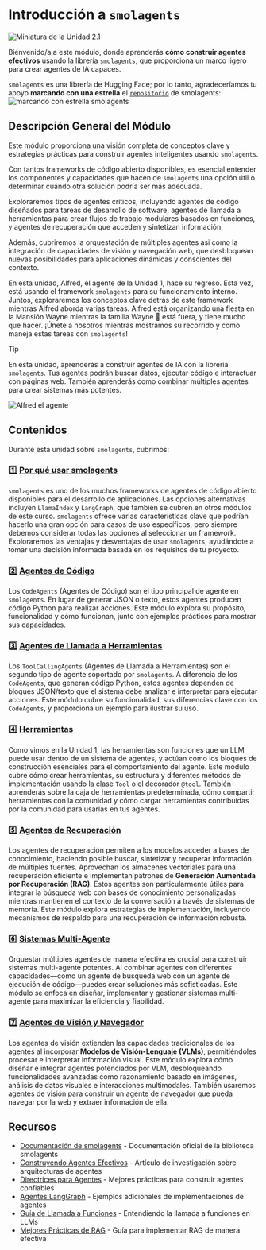 # Introducción a `smolagents`

<img src="https://huggingface.co/datasets/agents-course/course-images/resolve/main/en/unit2/smolagents/thumbnail.jpg" alt="Miniatura de la Unidad 2.1"/>

Bienvenido/a a este módulo, donde aprenderás **cómo construir agentes efectivos** usando la librería [`smolagents`](https://github.com/huggingface/smolagents), que proporciona un marco ligero para crear agentes de IA capaces.

`smolagents` es una librería de Hugging Face; por lo tanto, agradeceríamos tu apoyo **marcando con una estrella** el [`repositorio`](https://github.com/huggingface/smolagents) de smolagents:
<img src="https://huggingface.co/datasets/agents-course/course-images/resolve/main/en/unit2/smolagents/star_smolagents.gif" alt="marcando con estrella smolagents"/>

## Descripción General del Módulo

Este módulo proporciona una visión completa de conceptos clave y estrategias prácticas para construir agentes inteligentes usando `smolagents`.

Con tantos frameworks de código abierto disponibles, es esencial entender los componentes y capacidades que hacen de `smolagents` una opción útil o determinar cuándo otra solución podría ser más adecuada.

Exploraremos tipos de agentes críticos, incluyendo agentes de código diseñados para tareas de desarrollo de software, agentes de llamada a herramientas para crear flujos de trabajo modulares basados en funciones, y agentes de recuperación que acceden y sintetizan información.

Además, cubriremos la orquestación de múltiples agentes asi como la integración de capacidades de visión y navegación web, que desbloquean nuevas posibilidades para aplicaciones dinámicas y conscientes del contexto.

En esta unidad, Alfred, el agente de la Unidad 1, hace su regreso. Esta vez, está usando el framework `smolagents` para su funcionamiento interno. Juntos, exploraremos los conceptos clave detrás de este framework mientras Alfred aborda varias tareas. Alfred está organizando una fiesta en la Mansión Wayne mientras la familia Wayne 🦇 está fuera, y tiene mucho que hacer. ¡Únete a nosotros mientras mostramos su recorrido y como maneja estas tareas con `smolagents`!

> [!TIP]
> En esta unidad, aprenderás a construir agentes de IA con la librería `smolagents`. Tus agentes podrán buscar datos, ejecutar código e interactuar con páginas web. También aprenderás como combinar múltiples agentes para crear sistemas más potentes.

![Alfred el agente](https://huggingface.co/datasets/agents-course/course-images/resolve/main/en/unit1/this-is-alfred.jpg)

## Contenidos

Durante esta unidad sobre `smolagents`, cubrimos:

### 1️⃣ [Por qué usar smolagents](./why_use_smolagents)

`smolagents` es uno de los muchos frameworks de agentes de código abierto disponibles para el desarrollo de aplicaciones. Las opciones alternativas incluyen `LlamaIndex` y `LangGraph`, que también se cubren en otros módulos de este curso. `smolagents` ofrece varias características clave que podrían hacerlo una gran opción para casos de uso específicos, pero siempre debemos considerar todas las opciones al seleccionar un framework. Exploraremos las ventajas y desventajas de usar `smolagents`, ayudándote a tomar una decisión informada basada en los requisitos de tu proyecto.

### 2️⃣ [Agentes de Código](./code_agents)

Los `CodeAgents` (Agentes de Código) son el tipo principal de agente en `smolagents`. En lugar de generar JSON o texto, estos agentes producen código Python para realizar acciones. Este módulo explora su propósito, funcionalidad y cómo funcionan, junto con ejemplos prácticos para mostrar sus capacidades.

### 3️⃣ [Agentes de Llamada a Herramientas](./tool_calling_agents)

Los `ToolCallingAgents` (Agentes de Llamada a Herramientas) son el segundo tipo de agente soportado por `smolagents`. A diferencia de los `CodeAgents`, que generan código Python, estos agentes dependen de bloques JSON/texto que el sistema debe analizar e interpretar para ejecutar acciones. Este módulo cubre su funcionalidad, sus diferencias clave con los `CodeAgents`, y proporciona un ejemplo para ilustrar su uso.

### 4️⃣ [Herramientas](./tools)

Como vimos en la Unidad 1, las herramientas son funciones que un LLM puede usar dentro de un sistema de agentes, y actúan como los bloques de construcción esenciales para el comportamiento del agente. Este módulo cubre cómo crear herramientas, su estructura y diferentes métodos de implementación usando la clase `Tool` o el decorador `@tool`. También aprenderás sobre la caja de herramientas predeterminada, cómo compartir herramientas con la comunidad y cómo cargar herramientas contribuidas por la comunidad para usarlas en tus agentes.

### 5️⃣ [Agentes de Recuperación](./retrieval_agents)

Los agentes de recuperación permiten a los modelos acceder a bases de conocimiento, haciendo posible buscar, sintetizar y recuperar información de múltiples fuentes. Aprovechan los almacenes vectoriales para una recuperación eficiente e implementan patrones de **Generación Aumentada por Recuperación (RAG)**. Estos agentes son particularmente útiles para integrar la búsqueda web con bases de conocimiento personalizadas mientras mantienen el contexto de la conversación a través de sistemas de memoria. Este módulo explora estrategias de implementación, incluyendo mecanismos de respaldo para una recuperación de información robusta.

### 6️⃣ [Sistemas Multi-Agente](./multi_agent_systems)

Orquestar múltiples agentes de manera efectiva es crucial para construir sistemas multi-agente potentes. Al combinar agentes con diferentes capacidades—como un agente de búsqueda web con un agente de ejecución de código—puedes crear soluciones más sofisticadas. Este módulo se enfoca en diseñar, implementar y gestionar sistemas multi-agente para maximizar la eficiencia y fiabilidad.

### 7️⃣ [Agentes de Visión y Navegador](./vision_agents)

Los agentes de visión extienden las capacidades tradicionales de los agentes al incorporar **Modelos de Visión-Lenguaje (VLMs)**, permitiéndoles procesar e interpretar información visual. Este módulo explora cómo diseñar e integrar agentes potenciados por VLM, desbloqueando funcionalidades avanzadas como razonamiento basado en imágenes, análisis de datos visuales e interacciones multimodales. También usaremos agentes de visión para construir un agente de navegador que pueda navegar por la web y extraer información de ella.

## Recursos

- [Documentación de smolagents](https://huggingface.co/docs/smolagents) - Documentación oficial de la biblioteca smolagents
- [Construyendo Agentes Efectivos](https://www.anthropic.com/research/building-effective-agents) - Artículo de investigación sobre arquitecturas de agentes
- [Directrices para Agentes](https://huggingface.co/docs/smolagents/tutorials/building_good_agents) - Mejores prácticas para construir agentes confiables
- [Agentes LangGraph](https://langchain-ai.github.io/langgraph/) - Ejemplos adicionales de implementaciones de agentes
- [Guía de Llamada a Funciones](https://platform.openai.com/docs/guides/function-calling) - Entendiendo la llamada a funciones en LLMs
- [Mejores Prácticas de RAG](https://www.pinecone.io/learn/retrieval-augmented-generation/) - Guía para implementar RAG de manera efectiva
